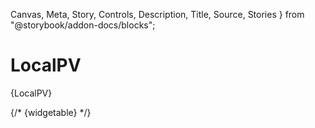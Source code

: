 
  Canvas,
  Meta,
  Story,
  Controls,
  Description,
  Title,
  Source,
  Stories
} from "@storybook/addon-docs/blocks";

# LocalPV
<Meta  of={EpicsPVStories}/> 

<Description />
<ImportPath fullPath="import LocalPV from 'src/components/SystemComponents/LocalPV';"/>

<Controls/>
<Stories includePrimary={false}/>
<Markdown>{LocalPV}</Markdown>

{/* <Markdown>{widgetable}</Markdown> */} 
